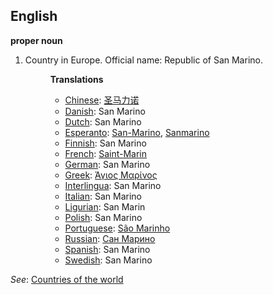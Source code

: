 ==English==

'''proper noun'''

# Country in Europe. Official name: Republic of San Marino.
#:'''Translations'''
#:*[[Chinese]]: [[圣马力诺]]
#:*[[Danish]]: San Marino
#:*[[Dutch]]: San Marino
#:*[[Esperanto]]: [[San-Marino]], [[Sanmarino]]
#:*[[Finnish]]: San Marino
#:*[[French]]: [[Saint-Marin]]
#:*[[German]]: San Marino
#:*[[Greek]]: [[Άγιος Μαρίνος]]
#:*[[Interlingua]]: San Marino
#:*[[Italian]]: San Marino
#:*[[Ligurian]]: San Marin
#:*[[Polish]]: San Marino
#:*[[Portuguese]]: [[São Marinho]]
#:*[[Russian]]: [[Сан Марино]]
#:*[[Spanish]]: San Marino
#:*[[Swedish]]: San Marino

''See'': [[Countries of the world]]